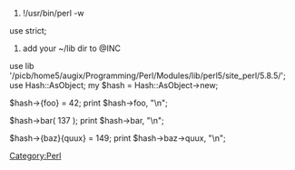 [[Category:Perl]]
<perl>
#!/usr/bin/perl -w
use strict;

# add your ~/lib dir to @INC
use lib '/picb/home5/augix/Programming/Perl/Modules/lib/perl5/site_perl/5.8.5/';
use Hash::AsObject;
my $hash = Hash::AsObject->new;

$hash->{foo} = 42;
print $hash->foo, "\n";

$hash->bar( 137 );
print $hash->bar, "\n";

$hash->{baz}{quux} = 149;
print $hash->baz->quux, "\n";
</perl>